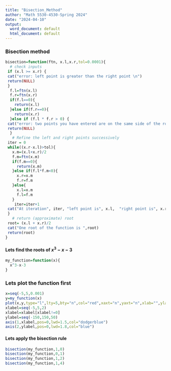 ---
title: "Bisection_Method"
author: "Math 5530-4530-Spring 2024"
date: "2024-04-10"
output:
  word_document: default
  html_document: default
---


### Bisection method

```{r}
bisection=function(ftn, x.l,x.r,tol=0.0001){
  # check inputs
 if (x.l >= x.r) {
 cat("error: left point is greater than the right point \n")
 return(NULL)
 }
  f.l=ftn(x.l)
  f.r=ftn(x.r)
  if(f.l==0){
    return(x.l)
  }else if(f.r==0){
    return(x.r)
  }else if (f.l * f.r > 0) {
 cat("error: two points you have entered are on the same side of the root. \n")
 return(NULL)
  }
   # Refine the left and right points successively
 iter = 0
 while((x.r-x.l)>tol){
   x.m=(x.l+x.r)/2
   f.m=ftn(x.m)
   if(f.m==0){
     return(x.m)
   }else if(f.l*f.m<0){
     x.r=x.m
     f.r=f.m
   }else{
     x.l=x.m
     f.l=f.m
   }
    iter=iter+1
 cat("At iteration", iter, "left point is", x.l,  "right point is", x.r, "\n")
 }
   # return (approximate) root
 root= (x.l + x.r)/2
 cat("One root of the function is ",root)
 return(root)
}

```



#### Lets find the roots of $x^3-x-3$

```{r}
my_function=function(x){
  x^3-x-3
}
```


### Lets plot the function first

```{r}
x=seq(-5,5,0.001)
y=my_function(x)
plot(x,y,type="l",lty=5,bty="n",col="red",xaxt="n",yaxt="n",xlab="",ylab="")
xlabel=seq(-5,5,2)
xlabel=xlabel[xlabel!=0]
ylabel=seq(-150,150,50)
axis(1,xlabel,pos=0,lwd=1.5,col="dodgerblue")
axis(2,ylabel,pos=0,lwd=1.8,col="blue")
```


####  Lets apply the bisection rule



```{r}
bisection(my_function,1,0)
bisection(my_function,0,1)
bisection(my_function,1,2)
bisection(my_function,1,4)

```






